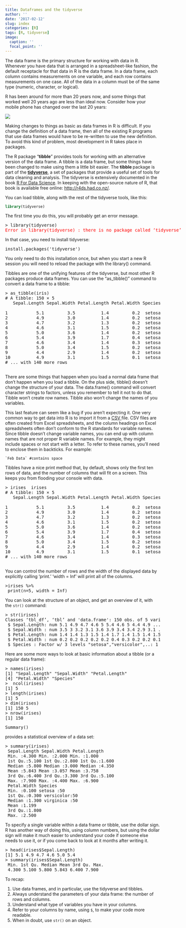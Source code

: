```yaml
---
title: Dataframes and the tidyverse
author: ''
date: '2017-02-12'
slug: index
categories: [R]
tags: [R, tidyverse]
image:
  caption: ''
  focal_point: ''
---
```

<p>The data frame is the primary structure for working with data in R. Whenever you have data that is arranged in a spreadsheet-like fashion, the default receptacle for that data in R is the data frame. In a data frame, each column contains measurements on one variable, and each row contains measurements on one case. All of the data in a column must be of the same type (numeric, character, or logical).</p>

<p>R has been around for more than 20 years now, and some things that worked well 20 years ago are less than ideal now. Consider how your mobile phone has changed over the last 20 years:</p>

![](/post/dataframes-and-the-tidyverse/cellphones.jpg)


Making changes to things as basic as data frames in R is difficult. If you change the definition of a data frame, then all of the existing R programs that use data frames would have to be re-written to use the new definition. To avoid this kind of problem, most development in R takes place in packages.</p>
<p>The R package "<strong>tibble</strong>" provides tools for working with an alternative version of the data frame. A tibble is a data frame, but some things have been changed to make using them a little bit easier. The <strong>tibble&nbsp;</strong>package is part of the <a href="https://blog.rstudio.org/2016/09/15/tidyverse-1-0-0/"><strong>tidyverse</strong></a>, a set of packages that provide a useful set of tools for data cleaning and analysis. The tidyverse is extensively documented in the book <a href="http://amzn.to/2kzXaRA">R For Data Science</a>. In keeping with the open-source nature of R, that book is available free online:&nbsp;<a href="http://r4ds.had.co.nz/">http://r4ds.had.co.nz/</a>.</p>
<p>You can load tibble, along with the rest of the tidyverse tools, like this:
</p><p class="sourceCode r"><code class="sourceCode r"><span class="kw">library</span>(tidyverse)</code></p>
<p>The first time you do this, you will probably get an error message.
</p><pre class="sourceCode r">&gt; library(tidyverse)
<span style="color: #ff0000;">Error in library(tidyverse) : there is no package called ‘tidyverse’</span></pre>
<p>In that case, you need to install tidyverse:
</p><pre>install.packages('tidyverse')</pre>
<p>You only need to do this installation once, but when you start a new R session you will need to reload the package with the&nbsp;library() command.</p>
<p>Tibbles are one of the unifying features of the tidyverse, but most other R packages produce data frames. You can use the "as_tibble()" command to convert a data frame to a tibble:
</p><pre>
> as_tibble(iris)
# A tibble: 150 × 5
   Sepal.Length Sepal.Width Petal.Length Petal.Width Species

1           5.1         3.5          1.4         0.2  setosa
2           4.9         3.0          1.4         0.2  setosa
3           4.7         3.2          1.3         0.2  setosa
4           4.6         3.1          1.5         0.2  setosa
5           5.0         3.6          1.4         0.2  setosa
6           5.4         3.9          1.7         0.4  setosa
7           4.6         3.4          1.4         0.3  setosa
8           5.0         3.4          1.5         0.2  setosa
9           4.4         2.9          1.4         0.2  setosa
10          4.9         3.1          1.5         0.1  setosa
# ... with 140 more rows
 </pre>
<p>There are some things that happen when you load a normal data frame that don't happen when you load a tibble. On the plus side, tibble() doesn't change the structure of your data. The data.frame() command will convert character strings to factors, unless you remember to tell it not to do that. Tibble won't create row names. Tibble also won't change the names of you variables.</p>
<p>This last feature can seem like a bug if you aren't expecting it. One very common way to get data into R is to import it from a <a href="https://en.wikipedia.org/wiki/Comma-separated_values">CSV </a>file. CSV files are often created from Excel spreadsheets, and the column headings on Excel spreadsheets often don't conform to the R standards for variable names. Since tibble doesn't change variable names, you can end up with column names that are not proper R variable names. For example, they might include spaces or not start with a letter. To refer to these names, you'll need to enclose them in backticks. For example:</p>
```
`Feb Data` #contains space
```
<p>Tibbles have a nice print method that, by default, shows only the first ten rows of data, and the number of columns that will fit on a screen. This keeps you from flooding your console with data.
</p><pre>
> irises  irises
# A tibble: 150 × 5
   Sepal.Length Sepal.Width Petal.Length Petal.Width Species

1           5.1         3.5          1.4         0.2  setosa
2           4.9         3.0          1.4         0.2  setosa
3           4.7         3.2          1.3         0.2  setosa
4           4.6         3.1          1.5         0.2  setosa
5           5.0         3.6          1.4         0.2  setosa
6           5.4         3.9          1.7         0.4  setosa
7           4.6         3.4          1.4         0.3  setosa
8           5.0         3.4          1.5         0.2  setosa
9           4.4         2.9          1.4         0.2  setosa
10          4.9         3.1          1.5         0.1  setosa
# ... with 140 more rows
 </pre>
<p>You can control the number of rows and the width of the displayed data by explicitly calling 'print.' 'width = Inf' will print all of the columns.
</p><pre>
>irises %>%
 print(n=5, width = Inf) </pre>
<p>You can look at the structure of an object, and get an overview of it, with the <code>str()</code>&nbsp;command:
</p><pre>
> str(irises)
Classes ‘tbl_df’, ‘tbl’ and 'data.frame': 150 obs. of 5 variables:
 $ Sepal.Length: num 5.1 4.9 4.7 4.6 5 5.4 4.6 5 4.4 4.9 ...
 $ Sepal.Width : num 3.5 3 3.2 3.1 3.6 3.9 3.4 3.4 2.9 3.1 ...
 $ Petal.Length: num 1.4 1.4 1.3 1.5 1.4 1.7 1.4 1.5 1.4 1.5 ...
 $ Petal.Width : num 0.2 0.2 0.2 0.2 0.2 0.4 0.3 0.2 0.2 0.1 ...
 $ Species : Factor w/ 3 levels "setosa","versicolor",..: 1 1 1 1 1 1 1 1 1 1 ... </pre>
<p>Here are some more ways to look at basic information about a tibble (or a regular data frame):
</p><pre>
> names(irises)
[1] "Sepal.Length" "Sepal.Width" "Petal.Length"
[4] "Petal.Width" "Species"
>  ncol(irises)
[1] 5
> length(irises)
[1] 5
> dim(irises)
[1] 150 5
> nrow(irises)
[1] 150 </pre>
<pre>
Summary() </pre>
<p>provides a statistical overview of a data set:
</p><pre>
> summary(irises)
 Sepal.Length Sepal.Width Petal.Length
 Min. :4.300 Min. :2.000 Min. :1.000
 1st Qu.:5.100 1st Qu.:2.800 1st Qu.:1.600
 Median :5.800 Median :3.000 Median :4.350
 Mean :5.843 Mean :3.057 Mean :3.758
 3rd Qu.:6.400 3rd Qu.:3.300 3rd Qu.:5.100
 Max. :7.900 Max. :4.400 Max. :6.900
 Petal.Width Species
 Min. :0.100 setosa :50
 1st Qu.:0.300 versicolor:50
 Median :1.300 virginica :50
 Mean :1.199
 3rd Qu.:1.800
 Max. :2.500 </pre>
To specify a single variable within a data frame or tibble, use the dollar sign. R has another way of doing this, using column numbers, but using the dollar sign will make it much easier to understand your code if someone else needs to use it, or if you come back to look at it months after writing it.
</p><pre>
> head(irises$Sepal.Length)
[1] 5.1 4.9 4.7 4.6 5.0 5.4
> summary(irises$Sepal.Length)
 Min. 1st Qu. Median Mean 3rd Qu. Max.
 4.300 5.100 5.800 5.843 6.400 7.900 </pre>
<p>To recap:</p>
<ol>
<li>Use data frames, and in particular, use the tidyverse and tibbles.</li>
<li>Always understand the parameters of your data frame: the number of rows and columns.</li>
<li>Understand what type of variables you have in your columns.</li>
<li>Refer to your columns by name, using <code>$</code>, to make your code more readable.</li>
<li>When in doubt, use <code>str()</code>&nbsp;on an object.</li>
</ol>